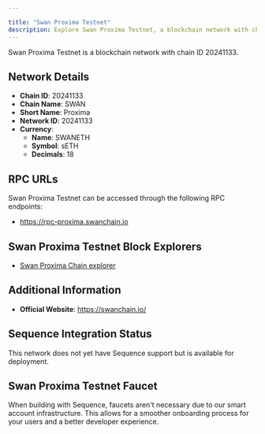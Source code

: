 ```yaml
---

title: "Swan Proxima Testnet"
description: Explore Swan Proxima Testnet, a blockchain network with chain ID 20241133. Learn about its native currency, SWANETH, and how to interact with the network.
---
```




Swan Proxima Testnet is a blockchain network with chain ID 20241133.

## Network Details

- **Chain ID**: 20241133
- **Chain Name**: SWAN
- **Short Name**: Proxima
- **Network ID**: 20241133
- **Currency**: 
  - **Name**: SWANETH
  - **Symbol**: sETH
  - **Decimals**: 18

## RPC URLs

Swan Proxima Testnet can be accessed through the following RPC endpoints:

- https://rpc-proxima.swanchain.io

## Swan Proxima Testnet Block Explorers

- [Swan Proxima Chain explorer](https://proxima-explorer.swanchain.io)

## Additional Information

- **Official Website**: https://swanchain.io/

## Sequence Integration Status

This network does not yet have Sequence support but is available for deployment.

## Swan Proxima Testnet Faucet

When building with Sequence, faucets aren't necessary due to our smart account infrastructure. This allows for a smoother onboarding process for your users and a better developer experience.
